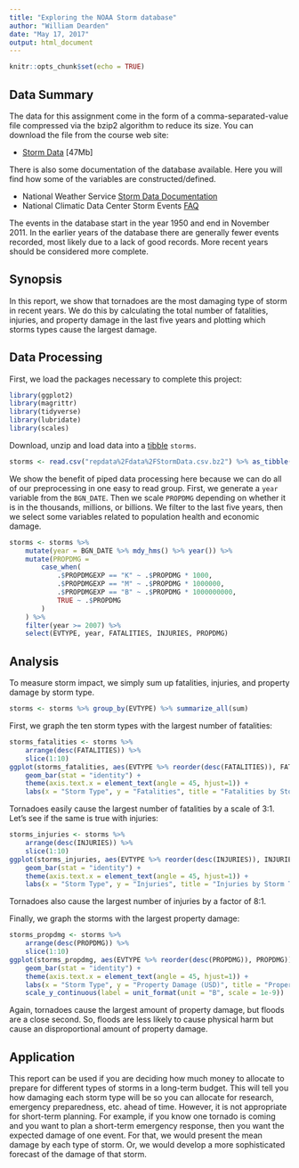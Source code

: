 ```yaml
---
title: "Exploring the NOAA Storm database"
author: "William Dearden"
date: "May 17, 2017"
output: html_document
---
```


```r
knitr::opts_chunk$set(echo = TRUE)
```

## Data Summary

The data for this assignment come in the form of a comma-separated-value file compressed via the bzip2 algorithm to reduce its size. You can download the file from the course web site:

* [Storm Data](https://d396qusza40orc.cloudfront.net/repdata%2Fdata%2FStormData.csv.bz2) [47Mb]

There is also some documentation of the database available. Here you will find how some of the variables are constructed/defined.

* National Weather Service [Storm Data Documentation](https://d396qusza40orc.cloudfront.net/repdata%2Fpeer2_doc%2Fpd01016005curr.pdf)
* National Climatic Data Center Storm Events [FAQ](https://d396qusza40orc.cloudfront.net/repdata%2Fpeer2_doc%2FNCDC%20Storm%20Events-FAQ%20Page.pdf)

The events in the database start in the year 1950 and end in November 2011. In the earlier years of the database there are generally fewer events recorded, most likely due to a lack of good records. More recent years should be considered more complete.

## Synopsis

In this report, we show that tornadoes are the most damaging type of storm in recent years. We do this by calculating the total number of fatalities, injuries, and property damage in the last five years and plotting which storms types cause the largest damage.

## Data Processing

First, we load the packages necessary to complete this project:
```r

library(ggplot2)
library(magrittr)
library(tidyverse)
library(lubridate)
library(scales)

```

Download, unzip and load data into a [tibble](https://cran.r-project.org/web/packages/tibble/vignettes/tibble.html) `storms`. 
```r
storms <- read.csv("repdata%2Fdata%2FStormData.csv.bz2") %>% as_tibble()
```

We show the benefit of piped data processing here because we can do all of our preprocessing in one easy to read group. First, we generate a `year` variable from the `BGN_DATE`. Then we scale `PROPDMG` depending on whether it is in the thousands, millions, or billions. We filter to the last five years, then we select some variables related to population health and economic damage.

```r
storms <- storms %>%
    mutate(year = BGN_DATE %>% mdy_hms() %>% year()) %>%
    mutate(PROPDMG =
        case_when(
            .$PROPDMGEXP == "K" ~ .$PROPDMG * 1000,
            .$PROPDMGEXP == "M" ~ .$PROPDMG * 1000000,
            .$PROPDMGEXP == "B" ~ .$PROPDMG * 1000000000,
            TRUE ~ .$PROPDMG
        )
    ) %>%
    filter(year >= 2007) %>%
    select(EVTYPE, year, FATALITIES, INJURIES, PROPDMG)
```


## Analysis

To measure storm impact, we simply sum up fatalities, injuries, and property damage by storm type.

```r
storms <- storms %>% group_by(EVTYPE) %>% summarize_all(sum)
```

First, we graph the ten storm types with the largest number of fatalities:

```r
storms_fatalities <- storms %>%
    arrange(desc(FATALITIES)) %>%
    slice(1:10)
ggplot(storms_fatalities, aes(EVTYPE %>% reorder(desc(FATALITIES)), FATALITIES)) +
    geom_bar(stat = "identity") +
    theme(axis.text.x = element_text(angle = 45, hjust=1)) +
    labs(x = "Storm Type", y = "Fatalities", title = "Fatalities by Storm Type (2007-2011)")
```

Tornadoes easily cause the largest number of fatalities by a scale of 3:1. Let's see if the same is true with injuries:

```r
storms_injuries <- storms %>%
    arrange(desc(INJURIES)) %>%
    slice(1:10)
ggplot(storms_injuries, aes(EVTYPE %>% reorder(desc(INJURIES)), INJURIES)) +
    geom_bar(stat = "identity") +
    theme(axis.text.x = element_text(angle = 45, hjust=1)) +
    labs(x = "Storm Type", y = "Injuries", title = "Injuries by Storm Type (2007-2011)")
```

Tornadoes also cause the largest number of injuries by a factor of 8:1.

Finally, we graph the storms with the largest property damage:

```r
storms_propdmg <- storms %>%
    arrange(desc(PROPDMG)) %>%
    slice(1:10)
ggplot(storms_propdmg, aes(EVTYPE %>% reorder(desc(PROPDMG)), PROPDMG)) +
    geom_bar(stat = "identity") +
    theme(axis.text.x = element_text(angle = 45, hjust=1)) +
    labs(x = "Storm Type", y = "Property Damage (USD)", title = "Property Damage by Storm Type (2007-2011)") +
    scale_y_continuous(label = unit_format(unit = "B", scale = 1e-9))
```

Again, tornadoes cause the largest amount of property damage, but floods are a close second. So, floods are less likely to cause physical harm but cause an disproportional amount of property damage.


## Application

This report can be used if you are deciding how much money to allocate to prepare for different types of storms in a long-term budget. This will tell you how damaging each storm type will be so you can allocate for research, emergency preparedness, etc. ahead of time. However, it is not appropriate for short-term planning. For example, if you know one tornado is coming and you want to plan a short-term emergency response, then you want the expected damage of one event. For that, we would present the mean damage by each type of storm. Or, we would develop a more sophisticated forecast of the damage of that storm.
